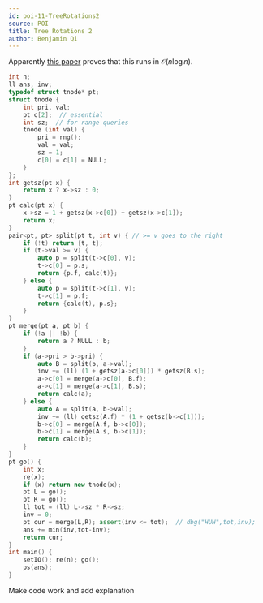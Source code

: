 ---
id: poi-11-TreeRotations2
source: POI
title: Tree Rotations 2
author: Benjamin Qi
---

Apparently
[this paper](https://www.cs.cmu.edu/~scandal/papers/treaps-spaa98.pdf) proves
that this runs in $\mathcal{O}(n\log n)$.

<LanguageSection>

<CPPSection>

```cpp
int n;
ll ans, inv;
typedef struct tnode* pt;
struct tnode {
	int pri, val;
	pt c[2];  // essential
	int sz;  // for range queries
	tnode (int val) {
		pri = rng();
		val = val;
		sz = 1;
		c[0] = c[1] = NULL;
	}
};
int getsz(pt x) {
	return x ? x->sz : 0;
}
pt calc(pt x) {
	x->sz = 1 + getsz(x->c[0]) + getsz(x->c[1]);
	return x;
}
pair<pt, pt> split(pt t, int v) { // >= v goes to the right
	if (!t) return {t, t};
	if (t->val >= v) {
		auto p = split(t->c[0], v);
		t->c[0] = p.s;
		return {p.f, calc(t)};
	} else {
		auto p = split(t->c[1], v);
		t->c[1] = p.f;
		return {calc(t), p.s};
	}
}
pt merge(pt a, pt b) {
	if (!a || !b) {
		return a ? NULL : b;
	}
	if (a->pri > b->pri) {
		auto B = split(b, a->val);
		inv += (ll) (1 + getsz(a->c[0])) * getsz(B.s);
		a->c[0] = merge(a->c[0], B.f);
		a->c[1] = merge(a->c[1], B.s);
		return calc(a);
	} else {
		auto A = split(a, b->val);
		inv += (ll) getsz(A.f) * (1 + getsz(b->c[1]));
		b->c[0] = merge(A.f, b->c[0]);
		b->c[1] = merge(A.s, b->c[1]);
		return calc(b);
	}
}
pt go() {
	int x;
	re(x);
	if (x) return new tnode(x);
	pt L = go();
	pt R = go();
	ll tot = (ll) L->sz * R->sz;
	inv = 0;
	pt cur = merge(L,R); assert(inv <= tot);  // dbg("HUH",tot,inv);
	ans += min(inv,tot-inv);
	return cur;
}
int main() {
	setIO(); re(n); go();
	ps(ans);
}
```

<IncompleteSection>Make code work and add explanation</IncompleteSection>

</CPPSection>

 </LanguageSection>
